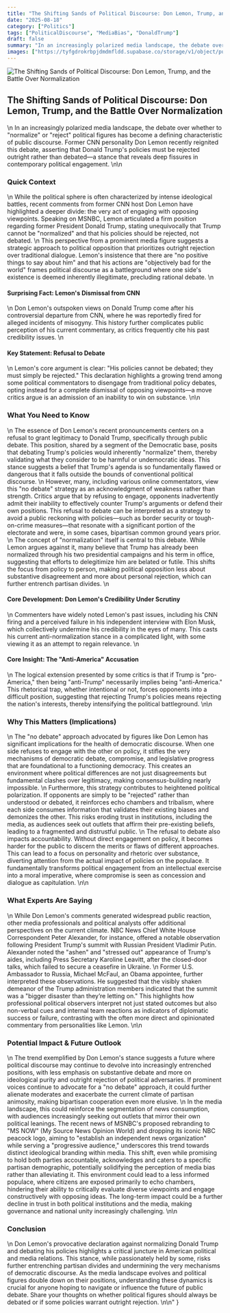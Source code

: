 ```yaml
---
title: "The Shifting Sands of Political Discourse: Don Lemon, Trump, and the Battle Over Normalization"
date: "2025-08-18"
category: ["Politics"]
tags: ["PoliticalDiscourse", "MediaBias", "DonaldTrump"]
draft: false
summary: "In an increasingly polarized media landscape, the debate over whether to \\"normalize\\" or \\"reject\\" political figures has become a defining characteristic of public discourse. Former CNN personality Don Lemon recently reignited this debate, asserting that Donald Trump's policies must be rejected outright rather than debated—a stance that reveals deep fissures in contemporary political engagement."
images: ["https://tyfgdrokrbpjdmdmfldd.supabase.co/storage/v1/object/public/image/2025-08-18-12-05-34-461-04-00.jpg"]
---
```


![The Shifting Sands of Political Discourse: Don Lemon, Trump, and the Battle Over Normalization](https://tyfgdrokrbpjdmdmfldd.supabase.co/storage/v1/object/public/image/2025-08-18-12-05-34-461-04-00.jpg)

## The Shifting Sands of Political Discourse: Don Lemon, Trump, and the Battle Over Normalization
\n
In an increasingly polarized media landscape, the debate over whether to \"normalize\" or \"reject\" political figures has become a defining characteristic of public discourse. Former CNN personality Don Lemon recently reignited this debate, asserting that Donald Trump's policies must be rejected outright rather than debated—a stance that reveals deep fissures in contemporary political engagement.
\n\n
### Quick Context
\n
While the political sphere is often characterized by intense ideological battles, recent comments from former CNN host Don Lemon have highlighted a deeper divide: the very act of engaging with opposing viewpoints. Speaking on MSNBC, Lemon articulated a firm position regarding former President Donald Trump, stating unequivocally that Trump cannot be \"normalized\" and that his policies should be rejected, not debated.
\n
This perspective from a prominent media figure suggests a strategic approach to political opposition that prioritizes outright rejection over traditional dialogue. Lemon's insistence that there are \"no positive things to say about him\" and that his actions are \"objectively bad for the world\" frames political discourse as a battleground where one side's existence is deemed inherently illegitimate, precluding rational debate.
\n
#### Surprising Fact: Lemon's Dismissal from CNN
\n
Don Lemon's outspoken views on Donald Trump come after his controversial departure from CNN, where he was reportedly fired for alleged incidents of misogyny. This history further complicates public perception of his current commentary, as critics frequently cite his past credibility issues.
\n
#### Key Statement: Refusal to Debate
\n
Lemon's core argument is clear: \"His policies cannot be debated; they must simply be rejected.\" This declaration highlights a growing trend among some political commentators to disengage from traditional policy debates, opting instead for a complete dismissal of opposing viewpoints—a move critics argue is an admission of an inability to win on substance.
\n\n
### What You Need to Know
\n
The essence of Don Lemon's recent pronouncements centers on a refusal to grant legitimacy to Donald Trump, specifically through public debate. This position, shared by a segment of the Democratic base, posits that debating Trump's policies would inherently \"normalize\" them, thereby validating what they consider to be harmful or undemocratic ideas. This stance suggests a belief that Trump's agenda is so fundamentally flawed or dangerous that it falls outside the bounds of conventional political discourse.
\n
However, many, including various online commentators, view this \"no debate\" strategy as an acknowledgment of weakness rather than strength. Critics argue that by refusing to engage, opponents inadvertently admit their inability to effectively counter Trump's arguments or defend their own positions. This refusal to debate can be interpreted as a strategy to avoid a public reckoning with policies—such as border security or tough-on-crime measures—that resonate with a significant portion of the electorate and were, in some cases, bipartisan common ground years prior.
\n
The concept of \"normalization\" itself is central to this debate. While Lemon argues against it, many believe that Trump has already been normalized through his two presidential campaigns and his term in office, suggesting that efforts to delegitimize him are belated or futile. This shifts the focus from policy to person, making political opposition less about substantive disagreement and more about personal rejection, which can further entrench partisan divides.
\n
#### Core Development: Don Lemon's Credibility Under Scrutiny
\n
Commenters have widely noted Lemon's past issues, including his CNN firing and a perceived failure in his independent interview with Elon Musk, which collectively undermine his credibility in the eyes of many. This casts his current anti-normalization stance in a complicated light, with some viewing it as an attempt to regain relevance.
\n
#### Core Insight: The \"Anti-America\" Accusation
\n
The logical extension presented by some critics is that if Trump is \"pro-America,\" then being \"anti-Trump\" necessarily implies being \"anti-America.\" This rhetorical trap, whether intentional or not, forces opponents into a difficult position, suggesting that rejecting Trump's policies means rejecting the nation's interests, thereby intensifying the political battleground.
\n\n
### Why This Matters (Implications)
\n
The \"no debate\" approach advocated by figures like Don Lemon has significant implications for the health of democratic discourse. When one side refuses to engage with the other on policy, it stifles the very mechanisms of democratic debate, compromise, and legislative progress that are foundational to a functioning democracy. This creates an environment where political differences are not just disagreements but fundamental clashes over legitimacy, making consensus-building nearly impossible.
\n
Furthermore, this strategy contributes to heightened political polarization. If opponents are simply to be \"rejected\" rather than understood or debated, it reinforces echo chambers and tribalism, where each side consumes information that validates their existing biases and demonizes the other. This risks eroding trust in institutions, including the media, as audiences seek out outlets that affirm their pre-existing beliefs, leading to a fragmented and distrustful public.
\n
The refusal to debate also impacts accountability. Without direct engagement on policy, it becomes harder for the public to discern the merits or flaws of different approaches. This can lead to a focus on personality and rhetoric over substance, diverting attention from the actual impact of policies on the populace. It fundamentally transforms political engagement from an intellectual exercise into a moral imperative, where compromise is seen as concession and dialogue as capitulation.
\n\n
### What Experts Are Saying
\n
While Don Lemon's comments generated widespread public reaction, other media professionals and political analysts offer additional perspectives on the current climate. NBC News Chief White House Correspondent Peter Alexander, for instance, offered a notable observation following President Trump's summit with Russian President Vladimir Putin. Alexander noted the \"ashen\" and \"stressed out\" appearance of Trump's aides, including Press Secretary Karoline Leavitt, after the closed-door talks, which failed to secure a ceasefire in Ukraine.
\n
Former U.S. Ambassador to Russia, Michael McFaul, an Obama appointee, further interpreted these observations. He suggested that the visibly shaken demeanor of the Trump administration members indicated that the summit was a \"bigger disaster than they’re letting on.\" This highlights how professional political observers interpret not just stated outcomes but also non-verbal cues and internal team reactions as indicators of diplomatic success or failure, contrasting with the often more direct and opinionated commentary from personalities like Lemon.
\n\n
### Potential Impact & Future Outlook
\n
The trend exemplified by Don Lemon's stance suggests a future where political discourse may continue to devolve into increasingly entrenched positions, with less emphasis on substantive debate and more on ideological purity and outright rejection of political adversaries. If prominent voices continue to advocate for a \"no debate\" approach, it could further alienate moderates and exacerbate the current climate of partisan animosity, making bipartisan cooperation even more elusive.
\n
In the media landscape, this could reinforce the segmentation of news consumption, with audiences increasingly seeking out outlets that mirror their own political leanings. The recent news of MSNBC's proposed rebranding to \"MS NOW\" (My Source News Opinion World) and dropping its iconic NBC peacock logo, aiming to \"establish an independent news organization\" while serving a \"progressive audience,\" underscores this trend towards distinct ideological branding within media. This shift, even while promising to hold both parties accountable, acknowledges and caters to a specific partisan demographic, potentially solidifying the perception of media bias rather than alleviating it. This environment could lead to a less informed populace, where citizens are exposed primarily to echo chambers, hindering their ability to critically evaluate diverse viewpoints and engage constructively with opposing ideas. The long-term impact could be a further decline in trust in both political institutions and the media, making governance and national unity increasingly challenging.
\n\n
### Conclusion
\n
Don Lemon's provocative declaration against normalizing Donald Trump and debating his policies highlights a critical juncture in American political and media relations. This stance, while passionately held by some, risks further entrenching partisan divides and undermining the very mechanisms of democratic discourse. As the media landscape evolves and political figures double down on their positions, understanding these dynamics is crucial for anyone hoping to navigate or influence the future of public debate. Share your thoughts on whether political figures should always be debated or if some policies warrant outright rejection.
\n\n"
}
